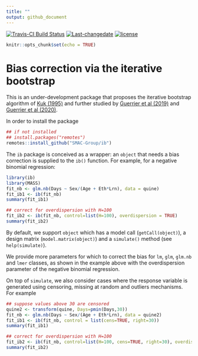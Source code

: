 ```yaml
---
title: ""
output: github_document
---
```


[![Travis-CI Build Status](https://travis-ci.com/SMAC-Group/ib.svg?branch=master)](https://travis-ci.com/github/SMAC-Group/ib)
[![Last-changedate](https://img.shields.io/badge/last%20change-`r gsub('-', '--', Sys.Date())`-green.svg)](https://github.com/SMAC-Group/ib)
[![license](https://img.shields.io/badge/license-GPL--3-blue.svg)](https://www.gnu.org/licenses/gpl-3.0.en.html)

```r
knitr::opts_chunk$set(echo = TRUE)
```

# Bias correction via the iterative bootstrap

This is an under-development package that proposes the iterative bootstrap algorithm
of [Kuk (1995)](https://doi.org/10.1111/j.2517-6161.1995.tb02035.x)
and further studied by [Guerrier et al (2019)](https://doi.org/10.1080/01621459.2017.1380031)
and [Guerrier et al (2020)](https://arxiv.org/pdf/2002.08757.pdf).

In order to install the package
```r
## if not installed
## install.packages("remotes")
remotes::install_github("SMAC-Group/ib")
```

The `ib` package is conceived as a wrapper: an `object` that needs a bias correction is supplied to the `ib()` function. For example, for a negative binomial regression:   

```r
library(ib)
library(MASS)
fit_nb <- glm.nb(Days ~ Sex/(Age + Eth*Lrn), data = quine)
fit_ib1 <- ib(fit_nb)
summary(fit_ib1)

## correct for overdispersion with H=100
fit_ib2 <- ib(fit_nb, control=list(H=100), overdispersion = TRUE)
summary(fit_ib2)
```

By default, we support `object` which has a model call (`getCall(object)`), a design matrix (`model.matrix(object)`) and a `simulate()` method (see `help(simulate)`). 

We provide more parameters for which to correct the bias for `lm`, `glm`, `glm.nb` and `lmer` classes, as shown in the example above with the overdispersion parameter of the negative binomial regression.

On top of `simulate`, we also consider cases where the response variable is generated using censoring, missing at random and outliers mechanisms. For example

```r
## suppose values above 30 are censored
quine2 <- transform(quine, Days=pmin(Days,30))
fit_nb <- glm.nb(Days ~ Sex/(Age + Eth*Lrn), data = quine2)
fit_ib1 <- ib(fit_nb, control = list(cens=TRUE, right=30))
summary(fit_ib1)

## correct for overdispersion with H=100
fit_ib2 <- ib(fit_nb, control=list(H=100, cens=TRUE, right=30), overdispersion = TRUE)
summary(fit_ib2)
```


